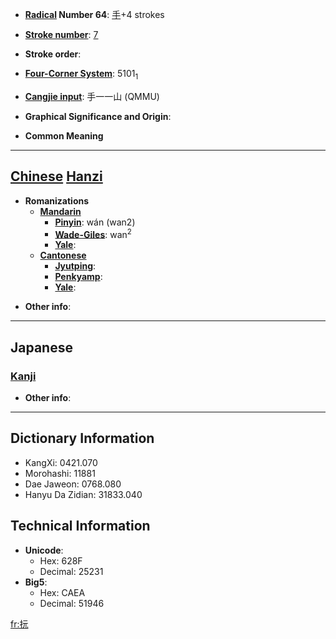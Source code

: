 * '''[[Wiktionary:Chinese radical index| Radical]] Number 64''': [[Wiktionary:Chinese radical index 手|手]]+4 strokes

* '''[[Wiktionary:Chinese total strokes index|Stroke number]]''': [[Wiktionary:Chinese total strokes index 7|7]]

* '''Stroke order''': 

* '''[[Wiktionary:Chinese four corner index|Four-Corner System]]''': 5101<sub>1</sub>

* '''[[Wiktionary:Chinese Cangjie index|Cangjie input]]''': 手一一山 (QMMU)

* '''Graphical Significance and Origin''': 

* '''Common Meaning'''

----

== [[Chinese]] [[Hanzi]] ==

* '''Romanizations'''
** '''[[Mandarin]]'''
*** '''[[Pinyin]]''': wán (wan2)
*** '''[[Wade-Giles]]''': wan<sup>2</sup>
*** '''[[Yale]]''': 
** '''[[Cantonese]]'''
*** '''[[Jyutping]]''':
*** '''[[Penkyamp]]''': 
*** '''[[Yale]]''': 

* '''Other info''': 

----

==Japanese==
===[[Kanji]]===
{{kanji|on readings=[[がん]] (gan)
|kun readings=[[くじく]] (kujiku)
}}

* '''Other info''':  

----

== Dictionary Information ==

* KangXi: 0421.070
* Morohashi: 11881
* Dae Jaweon: 0768.080
* Hanyu Da Zidian: 31833.040

== Technical Information ==

* '''Unicode''':
** Hex: 628F
** Decimal: 25231
* '''Big5''':
** Hex: CAEA
** Decimal: 51946

[[fr:抏]]